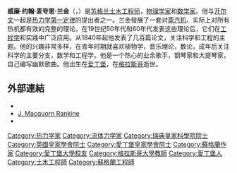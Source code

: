 {{Infobox scientist
|name              = William John Macquorn Rankine<br />威廉·约翰·麦夸恩·兰金
|image             = William Rankine 1870s3.jpg
|image_size        =
|caption           =
|birth_date        = {{birth date|1820|7|5|df=y}}
|birth_place       = {{UK}}[[蘇格蘭|蘇格蘭]][[愛丁堡|愛丁堡]]
|death_date         = {{death date and age|1872|12|24|1820|7|5|df=y}}
|death_place       = {{UK}}[[蘇格蘭|蘇格蘭]][[格拉斯哥|格拉斯哥]]
|nationality       = {{SCO}}
|field             = [[物理學|物理學]]<br />[[工程學|工程學]]
|work_institutions = [[格拉斯哥大學|格拉斯哥大學]]
|alma_mater        = [[愛丁堡大學|愛丁堡大學]]
|doctoral_advisor  =
|doctoral_students =
|known_for         = [[朗肯循环|兰金循环]]<br>[[蘭金溫標|蘭金溫標]] (<math>{}^\circ \mathrm{R}</math>)<br>[[兰金－雨贡纽条件|兰金－雨贡纽条件]]<br>[[热力学第一定律|热力学第一定律]]<br>[[热力学第二定律|热力学第二定律]]<br>[[熵|熵]]<br>[[热寂|热寂]]<br>[[金屬疲勞|金屬疲勞]]<br>命名“[[势能|势能]]”(Potential Energy)
|author_abbrev_bot =
|author_abbrev_zoo =
|influences        =
|influenced        = [[皮埃尔·迪昂|皮埃尔·迪昂]]
|prizes            = [[基思奖|基思奖]]
|religion          =
|footnotes         =
|signature         = <!-- included in portrait -->
}}
'''威廉·约翰·麦夸恩·兰金'''（{{lang-en|William John Macquorn Rankine}}，{{bd|1820年|7月5日|1872年|12月24日}}）是[[苏格兰|苏格兰]][[土木工程师|土木工程师]]，[[物理学家|物理学家]]和[[数学家|数学家]]。他与[[威廉·湯姆森，第一代開爾文男爵|开尔文]]一起是[[热力学第一定律|热力学第一定律]]的提出者之一。兰金發展了一套对[[蒸汽机|蒸汽机]]、实际上对所有热机都有效的完整的理论。在19世纪50年代和60年代发表这些理论后，它们在[[工程学|工程学]]和实践中广泛应用。从1840年起他发表了几百篇论文，关注科学和工程的主题。他的兴趣非常多样，在青年时期就喜欢植物学，音乐理论，数论，成年后关注科学的主要分支，数学和工程学。他是一个热心的业余歌手，钢琴家和大提琴家，自己编写幽默歌曲。他出生在[[爱丁堡|爱丁堡]]，在[[格拉斯哥|格拉斯哥]]逝世。

==外部連結==
{{Wikiquote}}
{{wikisource|Outlines of the Science of Energetics}}
*{{Cite encyclopedia
| first = E. M.
| last = Parkinson
| title = William John Macquorn Rankine
| url = http://www.encyclopedia.com/topic/William_John_Macquorn_Rankine.aspx#1
| publisher = Scribner & American Council of Learned Societies
| isbn = 978-0-684-10114-9
| editor-last = Gillispie
| editor-first = Charles
| encyclopedia = [[科學傳記辭典|Dictionary of Scientific Biography]]
| location = New York
| year = 2008
| access-date = 2013-03-29
| archive-date = 2016-08-04
| archive-url = https://web.archive.org/web/20160804130430/http://www.encyclopedia.com/topic/William_John_Macquorn_Rankine.aspx#1
| dead-url = no
}}
* [http://gdl.cdlr.strath.ac.uk/mlemen/mlemen078.htm J. Macquorn Rankine]{{Webarchive|url=https://archive.is/20121225120936/http://gdl.cdlr.strath.ac.uk/mlemen/mlemen078.htm |date=2012-12-25 }}
* {{Cite EB1911|wstitle=Rankine, William John Macquorn}}

{{Authority control}}
{{DEFAULTSORT:Rankine, William John Macquorn}}
[[Category:热力学家|Category:热力学家]]
[[Category:流体力学家|Category:流体力学家]]
[[Category:瑞典皇家科學院院士|Category:瑞典皇家科學院院士]]
[[Category:英國皇家學會院士|Category:英國皇家學會院士]]
[[Category:愛丁堡皇家學會院士|Category:愛丁堡皇家學會院士]]
[[Category:蘇格蘭作家|Category:蘇格蘭作家]]
[[Category:愛丁堡大學校友|Category:愛丁堡大學校友]]
[[Category:格拉斯哥大學教師|Category:格拉斯哥大學教師]]
[[Category:愛丁堡人|Category:愛丁堡人]]
[[Category:土木工程師|Category:土木工程師]]
[[Category:蘇格蘭工程師|Category:蘇格蘭工程師]]